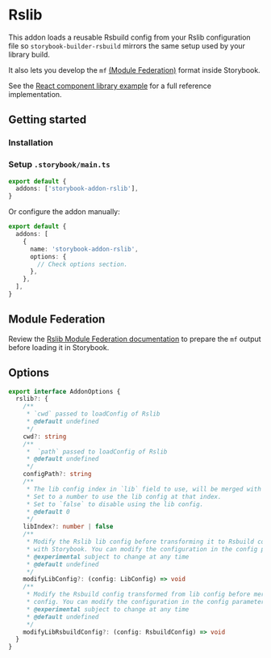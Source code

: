 
# Rslib

This addon loads a reusable Rsbuild config from your Rslib configuration file so `storybook-builder-rsbuild` mirrors the same setup used by your library build.

It also lets you develop the `mf` [(Module Federation)](https://rslib.rs/guide/basic/output-format#mf) format inside Storybook.

See the [React component library example](https://github.com/rspack-contrib/storybook-rsbuild/tree/main/sandboxes/rslib-react-component) for a full reference implementation.

## Getting started

### Installation

<PackageManagerTabs command="install storybook-addon-rslib -D" />

### Setup `.storybook/main.ts`

```ts
export default {
  addons: ['storybook-addon-rslib'],
}
```

Or configure the addon manually:

```ts
export default {
  addons: [
    {
      name: 'storybook-addon-rslib',
      options: {
        // Check options section.
      },
    },
  ],
}
```

## Module Federation

Review the [Rslib Module Federation documentation](https://rslib.rs/guide/advanced/module-federation) to prepare the `mf` output before loading it in Storybook.

## Options

```ts
export interface AddonOptions {
  rslib?: {
    /**
     * `cwd` passed to loadConfig of Rslib
     * @default undefined
     */
    cwd?: string
    /**
     *  `path` passed to loadConfig of Rslib
     * @default undefined
     */
    configPath?: string
    /**
     * The lib config index in `lib` field to use, will be merged with the other fields in the config.
     * Set to a number to use the lib config at that index.
     * Set to `false` to disable using the lib config.
     * @default 0
     */
    libIndex?: number | false
    /**
     * Modify the Rslib lib config before transforming it to Rsbuild config which will be merged
     * with Storybook. You can modify the configuration in the config parameters in place.
     * @experimental subject to change at any time
     * @default undefined
     */
    modifyLibConfig?: (config: LibConfig) => void
    /**
     * Modify the Rsbuild config transformed from lib config before merging with Storybook
     * config. You can modify the configuration in the config parameters in place.
     * @experimental subject to change at any time
     * @default undefined
     */
    modifyLibRsbuildConfig?: (config: RsbuildConfig) => void
  }
}
```
